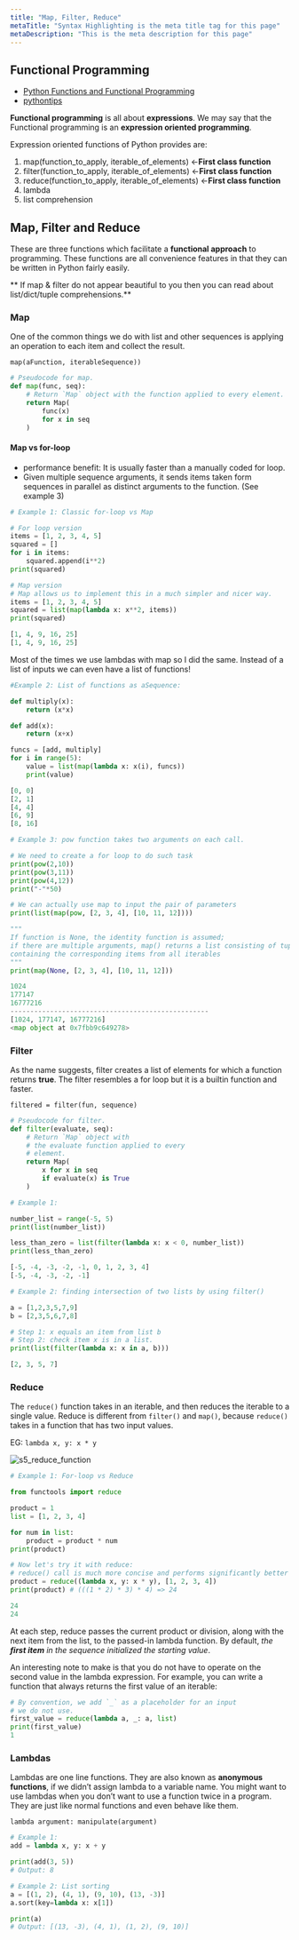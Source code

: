 ```yaml
---
title: "Map, Filter, Reduce"
metaTitle: "Syntax Highlighting is the meta title tag for this page"
metaDescription: "This is the meta description for this page"
---
```


## Functional Programming

- [Python Functions and Functional Programming](https://www.dataquest.io/blog/introduction-functional-programming-python/)
- [pythontips](http://book.pythontips.com/en/latest/lambdas.html)

**Functional programming** is all about **expressions**. We may say that the Functional programming is an **expression oriented programming**.


Expression oriented functions of Python provides are:

1. map(function_to_apply, iterable_of_elements) <-**First class function**
2. filter(function_to_apply, iterable_of_elements) <-**First class function**
3. reduce(function_to_apply, iterable_of_elements) <-**First class function**
4. lambda
5. list comprehension


## Map, Filter and Reduce

These are three functions which facilitate a **functional approach** to programming. These functions are all convenience features in that they can be written in Python fairly easily.

** If map & filter do not appear beautiful to you then you can read about list/dict/tuple comprehensions.**

### Map
One of the common things we do with list and other sequences is applying an operation to each item and collect the result.

`map(aFunction, iterableSequence))`

```python
# Pseudocode for map.
def map(func, seq):
    # Return `Map` object with the function applied to every element.
    return Map(
        func(x)
        for x in seq
    )
```

#### Map vs for-loop
- performance benefit: It is usually faster than a manually coded for loop.
- Given multiple sequence arguments, it sends items taken form sequences in parallel as distinct arguments to the function. (See example 3)


```python
# Example 1: Classic for-loop vs Map

# For loop version
items = [1, 2, 3, 4, 5]
squared = []
for i in items:
    squared.append(i**2)  
print(squared)

# Map version
# Map allows us to implement this in a much simpler and nicer way.
items = [1, 2, 3, 4, 5]
squared = list(map(lambda x: x**2, items))
print(squared)

[1, 4, 9, 16, 25]
[1, 4, 9, 16, 25]
```

Most of the times we use lambdas with map so I did the same. Instead of a list of inputs we can even have a list of functions!


```python
#Example 2: List of functions as aSequence:

def multiply(x):
    return (x*x)

def add(x):
    return (x+x)

funcs = [add, multiply]
for i in range(5):
    value = list(map(lambda x: x(i), funcs))
    print(value)

[0, 0]
[2, 1]
[4, 4]
[6, 9]
[8, 16]
```
```python
# Example 3: pow function takes two arguments on each call.

# We need to create a for loop to do such task
print(pow(2,10))
print(pow(3,11))
print(pow(4,12))
print("-"*50)

# We can actually use map to input the pair of parameters
print(list(map(pow, [2, 3, 4], [10, 11, 12])))

"""
If function is None, the identity function is assumed;
if there are multiple arguments, map() returns a list consisting of tuples
containing the corresponding items from all iterables
"""
print(map(None, [2, 3, 4], [10, 11, 12]))

1024
177147
16777216
--------------------------------------------------
[1024, 177147, 16777216]
<map object at 0x7fbb9c649278>
```
### Filter

As the name suggests, filter creates a list of elements for which a function returns **true**. The filter resembles a for loop but it is a builtin function and faster.

`filtered = filter(fun, sequence) `
```python
# Pseudocode for filter.
def filter(evaluate, seq):
    # Return `Map` object with
    # the evaluate function applied to every
    # element.
    return Map(
        x for x in seq
        if evaluate(x) is True
    )
```

```python
# Example 1:

number_list = range(-5, 5)
print(list(number_list))

less_than_zero = list(filter(lambda x: x < 0, number_list))
print(less_than_zero)

[-5, -4, -3, -2, -1, 0, 1, 2, 3, 4]
[-5, -4, -3, -2, -1]
```


```python
# Example 2: finding intersection of two lists by using filter()

a = [1,2,3,5,7,9]
b = [2,3,5,6,7,8]

# Step 1: x equals an item from list b
# Step 2: check item x is in a list.
print(list(filter(lambda x: x in a, b)))

[2, 3, 5, 7]
```
### Reduce

The `reduce()` function takes in an iterable, and then reduces the iterable to a single value. Reduce is different from `filter()` and `map()`, because `reduce()` takes in a function that has two input values.

EG: `lambda x, y: x * y`

![s5_reduce_function](/img/languages/python/s5_reduce_function.png)

```python
# Example 1: For-loop vs Reduce

from functools import reduce

product = 1
list = [1, 2, 3, 4]

for num in list:
    product = product * num
print(product)

# Now let's try it with reduce:
# reduce() call is much more concise and performs significantly better than the for loop.
product = reduce((lambda x, y: x * y), [1, 2, 3, 4])
print(product) # (((1 * 2) * 3) * 4) => 24

24
24
```
At each step, reduce passes the current product or division, along with the next item from the list, to the passed-in lambda function. By default, *the **first item** in the sequence initialized the starting value*.

An interesting note to make is that you do not have to operate on the second value in the lambda expression. For example, you can write a function that always returns the first value of an iterable:

```python
# By convention, we add `_` as a placeholder for an input
# we do not use.
first_value = reduce(lambda a, _: a, list)
print(first_value)
1
```


### Lambdas
Lambdas are one line functions. They are also known as **anonymous functions**, if we didn’t assign lambda to a variable name. You might want to use lambdas when you don’t want to use a function twice in a program. They are just like normal functions and even behave like them.

`lambda argument: manipulate(argument)`

```python
# Example 1:
add = lambda x, y: x + y

print(add(3, 5))
# Output: 8
```


```python
# Example 2: List sorting
a = [(1, 2), (4, 1), (9, 10), (13, -3)]
a.sort(key=lambda x: x[1])

print(a)
# Output: [(13, -3), (4, 1), (1, 2), (9, 10)]
```
